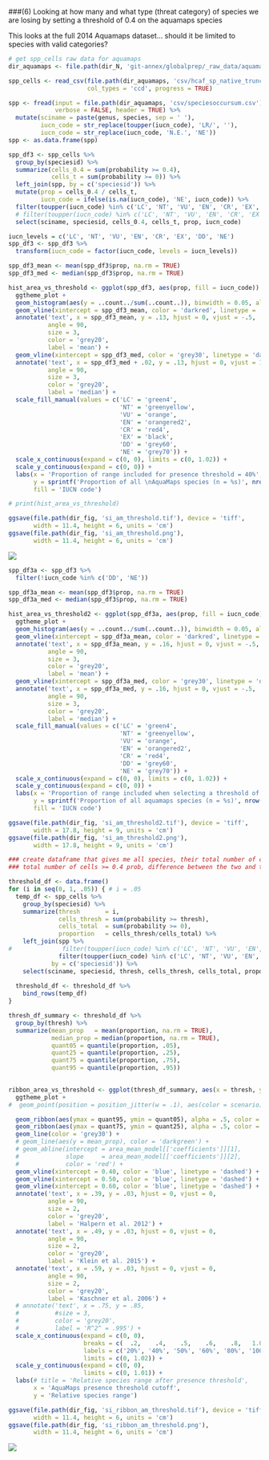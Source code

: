###(6) Looking at how many and what type (threat category) of species we are losing by setting a threshold of 0.4 on the aquamaps species

This looks at the full 2014 Aquamaps dataset... should it be limited to species with valid categories?

```r

# get spp_cells raw data for aquamaps
dir_aquamaps <- file.path(dir_N, 'git-annex/globalprep/_raw_data/aquamaps/v2015')

spp_cells <- read_csv(file.path(dir_aquamaps, 'csv/hcaf_sp_native_trunc.csv'), 
                      col_types = 'ccd', progress = TRUE)

spp <- fread(input = file.path(dir_aquamaps, 'csv/speciesoccursum.csv'), 
             verbose = FALSE, header = TRUE) %>%
  mutate(sciname = paste(genus, species, sep = ' '),
         iucn_code = str_replace(toupper(iucn_code), 'LR/', ''),
         iucn_code = str_replace(iucn_code, 'N.E.', 'NE'))
spp <- as.data.frame(spp)

```

```r

spp_df3 <- spp_cells %>%
  group_by(speciesid) %>%
  summarize(cells_0.4 = sum(probability >= 0.4),
            cells_t = sum(probability >= 0)) %>%
  left_join(spp, by = c('speciesid')) %>%
  mutate(prop = cells_0.4 / cells_t,
         iucn_code = ifelse(is.na(iucn_code), 'NE', iucn_code)) %>%
  filter(toupper(iucn_code) %in% c('LC', 'NT', 'VU', 'EN', 'CR', 'EX', 'DD', 'NE')) %>%
  # filter(toupper(iucn_code) %in% c('LC', 'NT', 'VU', 'EN', 'CR', 'EX')) %>%
  select(sciname, speciesid, cells_0.4, cells_t, prop, iucn_code)

iucn_levels = c('LC', 'NT', 'VU', 'EN', 'CR', 'EX', 'DD', 'NE')
spp_df3 <- spp_df3 %>% 
  transform(iucn_code = factor(iucn_code, levels = iucn_levels))

spp_df3_mean <- mean(spp_df3$prop, na.rm = TRUE)
spp_df3_med <- median(spp_df3$prop, na.rm = TRUE)

hist_area_vs_threshold <- ggplot(spp_df3, aes(prop, fill = iucn_code)) + 
  ggtheme_plot + 
  geom_histogram(aes(y = ..count../sum(..count..)), binwidth = 0.05, alpha = .7) + 
  geom_vline(xintercept = spp_df3_mean, color = 'darkred', linetype = 'dashed') + 
  annotate('text', x = spp_df3_mean, y = .13, hjust = 0, vjust = -.5,
           angle = 90, 
           size = 3, 
           color = 'grey20',
           label = 'mean') + 
  geom_vline(xintercept = spp_df3_med, color = 'grey30', linetype = 'dashed') + 
  annotate('text', x = spp_df3_med + .02, y = .13, hjust = 0, vjust = 1,
           angle = 90, 
           size = 3, 
           color = 'grey20',
           label = 'median') + 
  scale_fill_manual(values = c('LC' = 'green4', 
                               'NT' = 'greenyellow', 
                               'VU' = 'orange', 
                               'EN' = 'orangered2', 
                               'CR' = 'red4',
                               'EX' = 'black',
                               'DD' = 'grey60',
                               'NE' = 'grey70')) +
  scale_x_continuous(expand = c(0, 0), limits = c(0, 1.02)) +
  scale_y_continuous(expand = c(0, 0)) +
  labs(x = 'Proportion of range included for presence threshold = 40%', 
       y = sprintf('Proportion of all \nAquaMaps species (n = %s)', nrow(spp)),
       fill = 'IUCN code')

# print(hist_area_vs_threshold)

ggsave(file.path(dir_fig, 'si_am_threshold.tif'), device = 'tiff', 
       width = 11.4, height = 6, units = 'cm')
ggsave(file.path(dir_fig, 'si_am_threshold.png'), 
       width = 11.4, height = 6, units = 'cm')

```

![](../figures/si_am_threshold.png)

```r

spp_df3a <- spp_df3 %>% 
  filter(!iucn_code %in% c('DD', 'NE'))

spp_df3a_mean <- mean(spp_df3$prop, na.rm = TRUE)
spp_df3a_med <- median(spp_df3$prop, na.rm = TRUE)

hist_area_vs_threshold2 <- ggplot(spp_df3a, aes(prop, fill = iucn_code)) + 
  ggtheme_plot + 
  geom_histogram(aes(y = ..count../sum(..count..)), binwidth = 0.05, alpha = .7) + 
  geom_vline(xintercept = spp_df3a_mean, color = 'darkred', linetype = 'dashed') + 
  annotate('text', x = spp_df3a_mean, y = .16, hjust = 0, vjust = -.5,
           angle = 90, 
           size = 3, 
           color = 'grey20',
           label = 'mean') + 
  geom_vline(xintercept = spp_df3a_med, color = 'grey30', linetype = 'dashed') + 
  annotate('text', x = spp_df3a_med, y = .16, hjust = 0, vjust = -.5,
           angle = 90, 
           size = 3, 
           color = 'grey20',
           label = 'median') + 
  scale_fill_manual(values = c('LC' = 'green4', 
                               'NT' = 'greenyellow', 
                               'VU' = 'orange', 
                               'EN' = 'orangered2', 
                               'CR' = 'red4',
                               'DD' = 'grey60',
                               'NE' = 'grey70')) +
  scale_x_continuous(expand = c(0, 0), limits = c(0, 1.02)) +
  scale_y_continuous(expand = c(0, 0)) +
  labs(x = 'Proportion of range included when selecting a threshold of 40%', 
       y = sprintf('Proportion of all aquamaps species (n = %s)', nrow(spp_df3a)),
       fill = 'IUCN code')

ggsave(file.path(dir_fig, 'si_am_threshold2.tif'), device = 'tiff', 
       width = 17.8, height = 9, units = 'cm')
ggsave(file.path(dir_fig, 'si_am_threshold2.png'), 
       width = 17.8, height = 9, units = 'cm')

```

<!--![](../figures/si_am_threshold2.png)-->


```r
### create dataframe that gives me all species, their total number of cells, 
### total number of cells >= 0.4 prob, difference between the two and threat

threshold_df <- data.frame()
for (i in seq(0, 1, .05)) { # i = .05
  temp_df <- spp_cells %>%
    group_by(speciesid) %>%
    summarize(thresh       = i,
              cells_thresh = sum(probability >= thresh),
              cells_total  = sum(probability >= 0),
              proportion   = cells_thresh/cells_total) %>%
    left_join(spp %>%
#              filter(toupper(iucn_code) %in% c('LC', 'NT', 'VU', 'EN', 'CR', 'EX', 'DD', 'NE')), 
              filter(toupper(iucn_code) %in% c('LC', 'NT', 'VU', 'EN', 'CR', 'EX')), 
            by = c('speciesid')) %>%
    select(sciname, speciesid, thresh, cells_thresh, cells_total, proportion, iucn_code)
  
  threshold_df <- threshold_df %>%
    bind_rows(temp_df)
}

thresh_df_summary <- threshold_df %>%
  group_by(thresh) %>%
  summarize(mean_prop   = mean(proportion, na.rm = TRUE),
            median_prop = median(proportion, na.rm = TRUE),
            quant05 = quantile(proportion, .05),
            quant25 = quantile(proportion, .25),
            quant75 = quantile(proportion, .75),
            quant95 = quantile(proportion, .95))
            
```


```r

ribbon_area_vs_threshold <- ggplot(thresh_df_summary, aes(x = thresh, y = median_prop)) + 
  ggtheme_plot + 
#  geom_point(position = position_jitter(w = .1), aes(color = scenario), alpha = .5) +

  geom_ribbon(aes(ymax = quant95, ymin = quant05), alpha = .5, color = NA, fill = '#b8e186') +
  geom_ribbon(aes(ymax = quant75, ymin = quant25), alpha = .5, color = NA, fill = '#4dac26') +
  geom_line(color = 'grey30') + 
  # geom_line(aes(y = mean_prop), color = 'darkgreen') + 
  # geom_abline(intercept = area_mean_model[['coefficients']][1],
  #             slope     = area_mean_model[['coefficients']][2],
  #             color = 'red') + 
  geom_vline(xintercept = 0.40, color = 'blue', linetype = 'dashed') +
  geom_vline(xintercept = 0.50, color = 'blue', linetype = 'dashed') +
  geom_vline(xintercept = 0.60, color = 'blue', linetype = 'dashed') +
  annotate('text', x = .39, y = .03, hjust = 0, vjust = 0,
           angle = 90, 
           size = 2, 
           color = 'grey20',
           label = 'Halpern et al. 2012') + 
  annotate('text', x = .49, y = .03, hjust = 0, vjust = 0,
           angle = 90, 
           size = 2, 
           color = 'grey20',
           label = 'Klein et al. 2015') + 
  annotate('text', x = .59, y = .03, hjust = 0, vjust = 0,
           angle = 90, 
           size = 2, 
           color = 'grey20',
           label = 'Kaschner et al. 2006') + 
  # annotate('text', x = .75, y = .85,
  #          #size = 3, 
  #          color = 'grey20',
  #          label = 'R^2^ = .995') + 
  scale_x_continuous(expand = c(0, 0), 
                     breaks = c(  .2,    .4,    .5,    .6,    .8,   1.0),
                     labels = c('20%', '40%', '50%', '60%', '80%', '100%'),
                     limits = c(0, 1.02)) +
  scale_y_continuous(expand = c(0, 0),
                     limits = c(0, 1.01)) +
  labs(# title = 'Relative species range after presence threshold',
       x = 'AquaMaps presence threshold cutoff', 
       y = 'Relative species range')

ggsave(file.path(dir_fig, 'si_ribbon_am_threshold.tif'), device = 'tiff', 
       width = 11.4, height = 6, units = 'cm')
ggsave(file.path(dir_fig, 'si_ribbon_am_threshold.png'), 
       width = 11.4, height = 6, units = 'cm')

```

![](../figures/si_ribbon_am_threshold.png)

